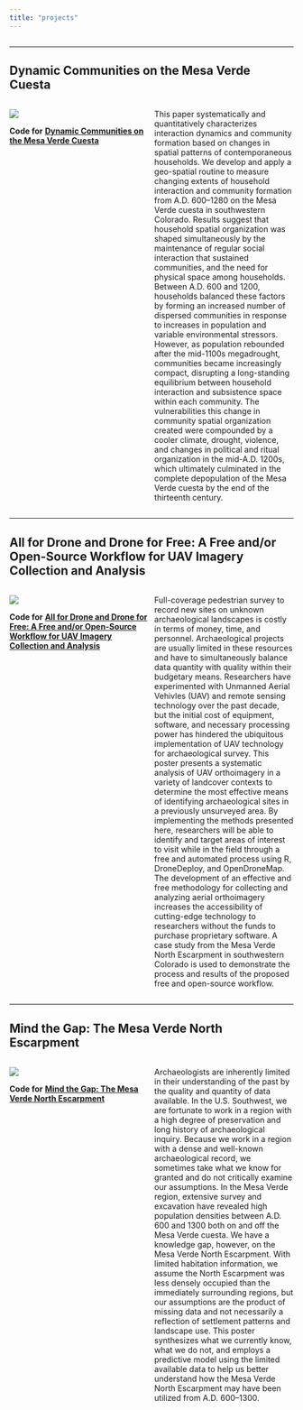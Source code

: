 ```yaml
---
title: "projects"
---
```


<style>
.column-full{
  float: left;
  width: 100%;
  text-align: left;
}
.column-left{
  float: left;
  width: 50%;
  text-align: left;
}
.column-right{
  float: right;
  width: 49%;
  text-align: left;
}
</style>
<div class="column-full">

**************************************************************************
## **Dynamic Communities on the Mesa Verde Cuesta**
</div>

<div class="column-left">
![](/Users/kmreese/Documents/PROFESSIONAL/kmreese-io.github.io/Pictures/REESE_ET_AL_2019.jpg)
\linebreak
\linebreak
  
**Code for** [**Dynamic Communities on the Mesa Verde Cuesta**](https://github.com/kmreese-io/Reese_et_al_2019)
</div>

<div class="column-right">
This paper systematically and quantitatively characterizes interaction dynamics and community formation based on changes in spatial patterns of contemporaneous households. We develop and apply a geo-spatial routine to measure changing extents of household interaction and community formation from A.D. 600–1280 on the Mesa Verde cuesta in southwestern Colorado. Results suggest that household spatial organization was shaped simultaneously by the maintenance of regular social interaction that sustained communities, and the need for physical space among households. Between A.D. 600 and 1200, households balanced these factors by forming an increased number of dispersed communities in response to increases in population and variable environmental stressors. However, as population rebounded after the mid-1100s megadrought, communities became increasingly compact, disrupting a long-standing equilibrium between household interaction and subsistence space within each community. The vulnerabilities this change in community spatial organization created were compounded by a cooler climate, drought, violence, and changes in political and ritual organization in the mid-A.D. 1200s, which ultimately culminated in the complete depopulation of the Mesa Verde cuesta by the end of the thirteenth century.
</div>

<div class="column-full">
**************************************************************************
## **All for Drone and Drone for Free: A Free and/or Open-Source Workflow for UAV Imagery Collection and Analysis**
</div>

<div class="column-left">
![](/Users/kmreese/Documents/PROFESSIONAL/kmreese-io.github.io/Pictures/SAA-REESE_2019.jpeg)
\linebreak
\linebreak
  
**Code for** [**All for Drone and Drone for Free: A Free and/or Open-Source Workflow for UAV Imagery Collection and Analysis**](https://github.com/kmreese-io/SAA-Reese_2019)
</div>

<div class="column-right">
Full-coverage pedestrian survey to record new sites on unknown archaeological landscapes is costly in terms of money, time, and personnel. Archaeological projects are usually limited in these resources and have to simultaneously balance data quantity with quality within their budgetary means. Researchers have experimented with Unmanned Aerial Vehivles (UAV) and remote sensing technology over the past decade, but the initial cost of equipment, software, and necessary processing power has hindered the ubiquitous implementation of UAV technology for archaeological survey. This poster presents a systematic analysis of UAV orthoimagery in a variety of landcover contexts to determine the most effective means of identifying archaeological sites in a previously unsurveyed area. By implementing the methods presented here, researchers will be able to identify and target areas of interest to visit while in the field through a free and automated process using R, DroneDeploy, and OpenDroneMap. The development of an effective and free methodology for collecting and analyzing aerial orthoimagery increases the accessibility of cutting-edge technology to researchers without the funds to purchase proprietary software. A case study from the Mesa Verde North Escarpment in southwestern Colorado is used to demonstrate the process and results of the proposed free and open-source workflow.
</div>

<div class="column-full">
**************************************************************************
## **Mind the Gap: The Mesa Verde North Escarpment**
</div>

<div class="column-left">
![](/Users/kmreese/Documents/PROFESSIONAL/kmreese-io.github.io/Pictures/SAA-REESE_AND_YAQUINTO_2018.jpeg)
\linebreak
\linebreak
  
**Code for** [**Mind the Gap: The Mesa Verde North Escarpment**](https://github.com/kmreese-io/SAA-Reese_and_Yaquinto_2018)
</div>

<div class="column-right">
Archaeologists are inherently limited in their understanding of the past by the quality and quantity of data available. In the U.S. Southwest, we are fortunate to work in a region with a high degree of preservation and long history of archaeological inquiry. Because we work in a region with a dense and well-known archaeological record, we sometimes take what we know for granted and do not critically examine our assumptions. In the Mesa Verde region, extensive survey and excavation have revealed high population densities between A.D. 600 and 1300 both on and off the Mesa Verde cuesta. We have a knowledge gap, however, on the Mesa Verde North Escarpment. With limited habitation information, we assume the North Escarpment was less densely occupied than the immediately surrounding regions, but our assumptions are the product of missing data and not necessarily a reflection of settlement patterns and landscape use. This poster synthesizes what we currently know, what we do not, and employs a predictive model using the limited available data to help us better understand how the Mesa Verde North Escarpment may have been utilized from A.D. 600--1300.
</div>
